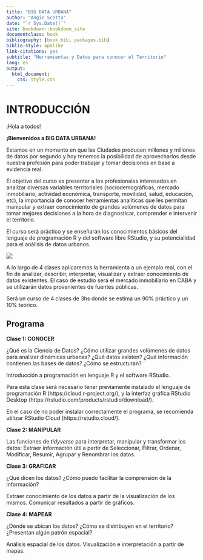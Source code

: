```yaml
--- 
title: "BIG DATA URBANA"
author: "Angie Scetta"
date: "`r Sys.Date()`"
site: bookdown::bookdown_site
documentclass: book
bibliography: [book.bib, packages.bib]
biblio-style: apalike
link-citations: yes
subtitle: "Herramientas y Datos para conocer el Territorio"
lang: es
output:
  html_document:
    css: style.css
---
```


# INTRODUCCIÓN {-}

¡Hola a todos!

**¡Bienvenidos a BIG DATA URBANA!**

Estamos en un momento en que las Ciudades producen millones y millones de datos por segundo y hoy tenemos la posibilidad de aprovecharlos desde nuestra profesión para poder trabajar y tomar decisiones en base a evidencia real.

El objetivo del curso es presentar a los profesionales interesados en analizar diversas variables territoriales (sociodemográficas, mercado inmobiliario, actividad económica, transporte, movilidad, salud, educación, etc), la importancia de conocer herramientas analíticas que les permitan manipular y extraer conocimiento de grandes volúmenes de datos para tomar mejores decisiones a la hora de diagnosticar, comprender e intervenir el territorio.

El curso será práctico y se enseñarán los conocimientos básicos del lenguaje de programación R y del software libre RStudio, y su potencialidad para el análisis de datos urbanos.

![](images/logos.jpg)

A lo largo de 4 clases aplicaremos la herramienta a un ejemplo real, con el fin de analizar, describir, interpretar, visualizar y extraer conocimiento de datos existentes. El caso de estudio será el mercado inmobiliario en CABA y se utilizarán datos provenientes de fuentes públicas.

Será un curso de 4 clases de 3hs donde se estima un 90% práctico y un 10% teórico.

## Programa {-}

**Clase 1: CONOCER**

¿Qué es la Ciencia de Datos? ¿Cómo utilizar grandes volúmenes de datos para analizar dinámicas urbanas? ¿Qué datos existen? ¿Qué información contienen las bases de datos? ¿Cómo se estructuran?

Introducción a programación en lenguaje R y el software RStudio.

Para esta clase será necesario tener previamente instalado el lenguaje de programación R (https://cloud.r-project.org/), y la interfaz gráfica RStudio Desktop (https://rstudio.com/products/rstudio/download/).

En el caso de no poder instalar correctamente el programa, se recomienda utilizar RStudio Cloud (https://rstudio.cloud/).

**Clase 2: MANIPULAR**

Las funciones de *tidyverse* para interpretar, manipular y transformar los datos: Extraer información útil a partir de Seleccionar, Filtrar, Ordenar, Modificar, Resumir, Agrupar y Renombrar los datos.

**Clase 3: GRAFICAR**

¿Qué dicen los datos? ¿Cómo puedo facilitar la comprensión de la información?

Extraer conocimiento de los datos a partir de la visualización de los mismos. Comunicar resultados a partir de gráficos.

**Clase 4: MAPEAR**

¿Dónde se ubican los datos? ¿Cómo se distribuyen en el territorio? ¿Presentan algún patrón espacial?

Análisis espacial de los datos. Visualización e interpretación a partir de mapas.